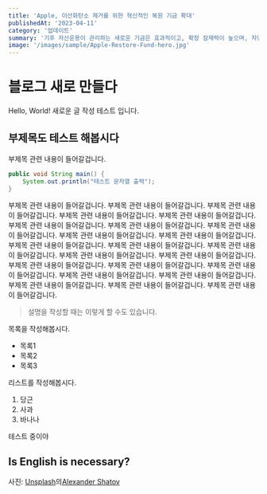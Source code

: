 ```yaml
---
title: 'Apple, 이산화탄소 제거를 위한 혁신적인 복원 기금 확대'
publishedAt: '2023-04-11'
category: '업데이트'
summary: '기후 자산운용이 관리하는 새로운 기금은 효과적이고, 확장 잠재력이 높으며, 자연을 기반으로 한 탄소 상쇄를 위한 추가적인 선택지를 선보인다'
image: '/images/sample/Apple-Restore-Fund-hero.jpg'
---
```


# 블로그 새로 만들다

Hello, World!
새로운 글 작성 테스트 입니다.

## 부제목도 테스트 해봅시다

부제목 관련 내용이 들어갈겁니다.

```java
public void String main() {
    System.out.println("테스트 문자열 출력");
}
```

부제목 관련 내용이 들어갈겁니다.
부제목 관련 내용이 들어갈겁니다.
부제목 관련 내용이 들어갈겁니다.
부제목 관련 내용이 들어갈겁니다.
부제목 관련 내용이 들어갈겁니다.
부제목 관련 내용이 들어갈겁니다.
부제목 관련 내용이 들어갈겁니다.
부제목 관련 내용이 들어갈겁니다.
부제목 관련 내용이 들어갈겁니다.
부제목 관련 내용이 들어갈겁니다.
부제목 관련 내용이 들어갈겁니다.
부제목 관련 내용이 들어갈겁니다.
부제목 관련 내용이 들어갈겁니다.
부제목 관련 내용이 들어갈겁니다.
부제목 관련 내용이 들어갈겁니다.
부제목 관련 내용이 들어갈겁니다.
부제목 관련 내용이 들어갈겁니다.
부제목 관련 내용이 들어갈겁니다.
부제목 관련 내용이 들어갈겁니다.
부제목 관련 내용이 들어갈겁니다.
부제목 관련 내용이 들어갈겁니다.
부제목 관련 내용이 들어갈겁니다.
부제목 관련 내용이 들어갈겁니다.

> 설명을 작성할 때는 이렇게 할 수도 있습니다.

목록을 작성해봅시다.

- 목록1
- 목록2
- 목록3

리스트를 작성해봅시다.

1. 당근
2. 사과
3. 바나나

<Aside>테스트 중이야</Aside>

## Is English is necessary?

사진: <a href="https://unsplash.com/ko/%EC%82%AC%EC%A7%84/DHl49oyrn7Y?utm_source=unsplash&utm_medium=referral&utm_content=creditCopyText">Unsplash</a>의<a href="https://unsplash.com/@alexbemore?utm_source=unsplash&utm_medium=referral&utm_content=creditCopyText">Alexander Shatov</a>
